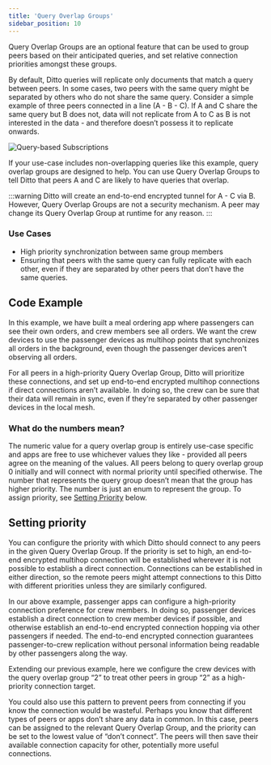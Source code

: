 ```yaml
---
title: 'Query Overlap Groups'
sidebar_position: 10
---
```



Query Overlap Groups are an optional feature that can be used to group peers
based on their anticipated queries, and set relative connection priorities
amongst these groups.

By default, Ditto queries will replicate only documents that match a query between
peers. In some cases, two peers with the same query might be separated by others
who do not share the same query. Consider a simple example of three peers
connected in a line (A - B - C). If A and C share the same query but B does not,
data will not replicate from A to C as B is not interested in the data - and
therefore doesn’t possess it to replicate onwards.

![Query-based Subscriptions](./syncing_data_2_ditto_link.png)

If your use-case includes non-overlapping queries like this example, query
overlap groups are designed to help. You can use Query Overlap Groups to tell
Ditto that peers A and C are likely to have queries that overlap. 

:::warning
Ditto will create an end-to-end encrypted tunnel for A - C via B. However, Query Overlap Groups are not a security mechanism. A peer may change its Query Overlap Group at runtime for any reason.
:::

### Use Cases

* High priority synchronization between same group members
* Ensuring that peers with the same query can fully replicate with each other, even if they are separated by other peers that don’t have the same queries.

## Code Example

In this example, we have built a meal ordering app where passengers can see their own
orders, and crew members see all orders. We want the crew devices to use the
passenger devices as multihop points that synchronizes all orders in the
background, even though the passenger devices aren't observing all orders.

For all peers in a high-priority Query Overlap Group, Ditto will prioritize
these connections, and set up end-to-end encrypted multihop connections if
direct connections aren’t available. In doing so, the crew can be sure that
their data will remain in sync, even if they’re separated by other passenger devices
in the local mesh.

<SnippetGroup name="network-query-overlap-group" />

###  What do the numbers mean?

The numeric value for a query overlap group is entirely use-case specific and
apps are free to use whichever values they like - provided all peers agree on
the meaning of the values. All peers belong to query overlap group 0 initially
and will connect with normal priority until specified otherwise. The number that
represents the query group doesn’t mean that the group has higher priority. The
number is just an enum to represent the group. To assign priority, see
[Setting Priority](#setting-priority) below.


## Setting priority

You can configure the priority with which Ditto should connect to any peers in the given
Query Overlap Group. If the priority is set to high, an end-to-end encrypted
multihop connection will be established wherever it is not possible to establish
a direct connection. Connections can be established in either direction, so
the remote peers might attempt connections to this Ditto with different
priorities unless they are similarly configured.

In our above example, passenger apps can configure a high-priority connection
preference for crew members. In doing so, passenger devices establish a direct
connection to crew member devices if possible, and otherwise establish an end-to-end encrypted
connection hopping via other passengers if needed. The end-to-end encrypted
connection guarantees passenger-to-crew replication without personal information
being readable by other passengers along the way.

Extending our previous example, here we configure the crew devices with the
query overlap group “2” to treat other peers in group “2” as a high-priority
connection target. 

<SnippetGroup name="network-set-priority" />


You could also use this pattern to prevent peers from connecting if you know the
connection would be wasteful. Perhaps you know that different types of peers or
apps don’t share any data in common. In this case, peers can be assigned to the
relevant Query Overlap Group, and the priority can be set to the lowest value of
“don’t connect”. The peers will then save their available connection capacity
for other, potentially more useful connections.